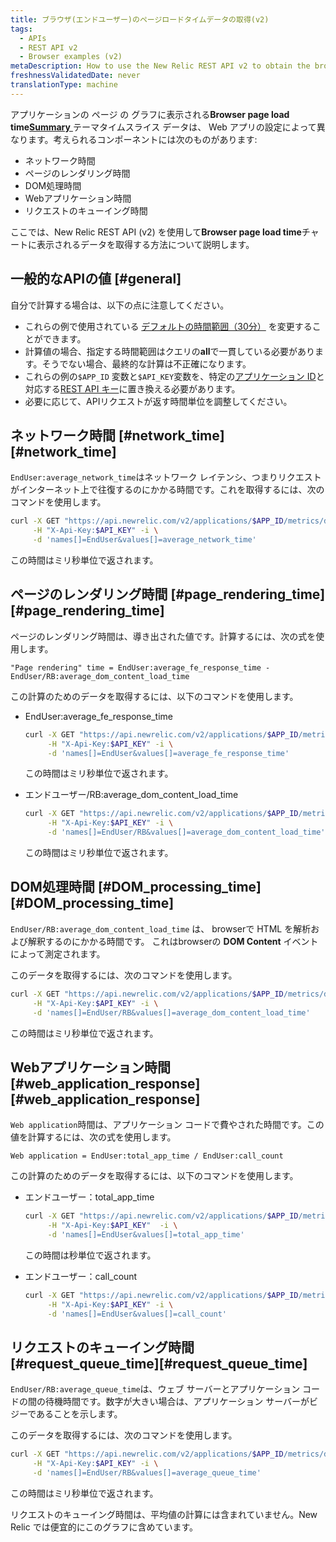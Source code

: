 ```yaml
---
title: ブラウザ(エンドユーザー)のページロードタイムデータの取得(v2)
tags:
  - APIs
  - REST API v2
  - Browser examples (v2)
metaDescription: How to use the New Relic REST API v2 to obtain the browser transaction response time chart's data.
freshnessValidatedDate: never
translationType: machine
---
```


アプリケーションの ページ の [](/docs/data-analysis/metrics/analyze-your-metrics/data-collection-metric-timeslice-event-data#timeslice-data)グラフに表示される<DNT>**Browser page load time**</DNT>[<DNT>**Summary**</DNT> ](/docs/browser/new-relic-browser/getting-started/browser-overview-website-performance-glance)テーマタイムスライス データは、 Web アプリの設定によって異なります。考えられるコンポーネントには次のものがあります:

* ネットワーク時間
* ページのレンダリング時間
* DOM処理時間
* Webアプリケーション時間
* リクエストのキューイング時間

ここでは、New Relic REST API (v2) を使用して<DNT>**Browser page load time**</DNT>チャートに表示されるデータを取得する方法について説明します。

## 一般的なAPIの値 [#general]

自分で計算する場合は、以下の点に注意してください。

* これらの例で使用されている [デフォルトの時間範囲（30分）](/docs/apm/apis/requirements/specifying-time-range-api-v2#api-call) を変更することができます。
* 計算値の場合、指定する時間範囲はクエリの<DNT>**all**</DNT>で一貫している必要があります。そうでない場合、最終的な計算は不正確になります。
* これらの例の`$APP_ID` 変数と`$API_KEY`変数を、特定の[アプリケーション ID](/docs/apm/apis/requirements/identification-code)と対応する[REST API キー](/docs/apis/rest-api-v2/requirements/rest-api-key#viewing)に置き換える必要があります。
* 必要に応じて、APIリクエストが返す時間単位を調整してください。

## ネットワーク時間 [#network\_time][#network_time]

`EndUser:average_network_time`はネットワーク レイテンシ、つまりリクエストがインターネット上で往復するのにかかる時間です。これを取得するには、次のコマンドを使用します。

```sh
curl -X GET "https://api.newrelic.com/v2/applications/$APP_ID/metrics/data.json" \
     -H "X-Api-Key:$API_KEY" -i \
     -d 'names[]=EndUser&values[]=average_network_time'
```

この時間はミリ秒単位で返されます。

## ページのレンダリング時間 [#page\_rendering\_time][#page_rendering_time]

ページのレンダリング時間は、導き出された値です。計算するには、次の式を使用します。

```
"Page rendering" time = EndUser:average_fe_response_time - EndUser/RB:average_dom_content_load_time
```

この計算のためのデータを取得するには、以下のコマンドを使用します。

* EndUser:average\_fe\_response\_time

  ```sh
  curl -X GET "https://api.newrelic.com/v2/applications/$APP_ID/metrics/data.json" \
       -H "X-Api-Key:$API_KEY" -i \
       -d 'names[]=EndUser&values[]=average_fe_response_time'
  ```

  この時間はミリ秒単位で返されます。

* エンドユーザー/RB:average\_dom\_content\_load\_time

  ```sh
  curl -X GET "https://api.newrelic.com/v2/applications/$APP_ID/metrics/data.json" \
       -H "X-Api-Key:$API_KEY" -i \
       -d 'names[]=EndUser/RB&values[]=average_dom_content_load_time'
  ```

  この時間はミリ秒単位で返されます。

## DOM処理時間 [#DOM\_processing\_time][#DOM_processing_time]

`EndUser/RB:average_dom_content_load_time` は、 browserで HTML を解析および解釈するのにかかる時間です。 これはbrowserの <DNT>**DOM Content**</DNT> イベントによって測定されます。

このデータを取得するには、次のコマンドを使用します。

```sh
curl -X GET "https://api.newrelic.com/v2/applications/$APP_ID/metrics/data.json" \
     -H "X-Api-Key:$API_KEY" -i \
     -d 'names[]=EndUser/RB&values[]=average_dom_content_load_time'
```

この時間はミリ秒単位で返されます。

## Webアプリケーション時間 [#web\_application\_response][#web_application_response]

`Web application`時間は、アプリケーション コードで費やされた時間です。この値を計算するには、次の式を使用します。

```
Web application = EndUser:total_app_time / EndUser:call_count
```

この計算のためのデータを取得するには、以下のコマンドを使用します。

* エンドユーザー：total\_app\_time

  ```sh
  curl -X GET "https://api.newrelic.com/v2/applications/$APP_ID/metrics/data.json" \
       -H "X-Api-Key:$API_KEY"  -i \
       -d 'names[]=EndUser&values[]=total_app_time'
  ```

  この時間は秒単位で返されます。

* エンドユーザー：call\_count

  ```sh
  curl -X GET "https://api.newrelic.com/v2/applications/$APP_ID/metrics/data.json" \
       -H "X-Api-Key:$API_KEY" -i \
       -d 'names[]=EndUser&values[]=call_count'
  ```

## リクエストのキューイング時間 [#request\_queue\_time][#request_queue_time]

`EndUser/RB:average_queue_time`は、ウェブ サーバーとアプリケーション コードの間の待機時間です。数字が大きい場合は、アプリケーション サーバーがビジーであることを示します。

このデータを取得するには、次のコマンドを使用します。

```sh
curl -X GET "https://api.newrelic.com/v2/applications/$APP_ID/metrics/data.json" \
     -H "X-Api-Key:$API_KEY" -i \
     -d 'names[]=EndUser/RB&values[]=average_queue_time'
```

この時間はミリ秒単位で返されます。

リクエストのキューイング時間は、平均値の計算には含まれていません。New Relic では便宜的にこのグラフに含めています。
